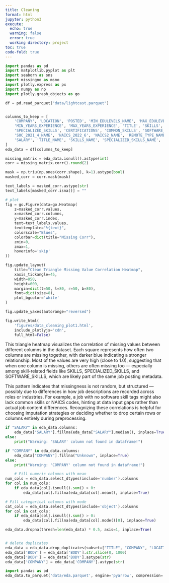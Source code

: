 ```yaml
---
title: Cleaning
format: html
jupyter: python3
execute:
  echo: true
  warning: false
  error: true
  working directory: project
toc: true
code-fold: true
---
```



```python
import pandas as pd
import matplotlib.pyplot as plt
import seaborn as sns
import missingno as msno
import plotly.express as px
import numpy as np
import plotly.graph_objects as go

df = pd.read_parquet("data/lightcast.parquet")


columns_to_keep = [
    'COMPANY', 'LOCATION', 'POSTED', 'MIN_EDULEVELS_NAME', 'MAX_EDULEVELS_NAME',
    'MIN_YEARS_EXPERIENCE', 'MAX_YEARS_EXPERIENCE', 'TITLE', 'SKILLS',
    'SPECIALIZED_SKILLS', 'CERTIFICATIONS', 'COMMON_SKILLS', 'SOFTWARE_SKILLS',
    'SOC_2021_4_NAME', 'NAICS_2022_6', 'NAICS2_NAME', 'REMOTE_TYPE_NAME',
    'SALARY', 'TITLE_NAME', 'SKILLS_NAME', 'SPECIALIZED_SKILLS_NAME', 'BODY'
]
eda_data = df[columns_to_keep]
```

```python

missing_matrix = eda_data.isnull().astype(int)
corr = missing_matrix.corr().round(2)

mask = np.triu(np.ones(corr.shape), k=1).astype(bool)
masked_corr = corr.mask(mask)

text_labels = masked_corr.astype(str)
text_labels[masked_corr.isna()] = ""

# plot
fig = go.Figure(data=go.Heatmap(
    z=masked_corr.values,
    x=masked_corr.columns,
    y=masked_corr.index,
    text=text_labels.values,
    texttemplate="%{text}",
    colorscale="Blues",
    colorbar=dict(title="Missing Corr"),
    zmin=0,
    zmax=1,
    hoverinfo='skip'
))

fig.update_layout(
    title="Clean Triangle Missing Value Correlation Heatmap",
    xaxis_tickangle=45,
    width=850,
    height=600,
    margin=dict(t=50, l=80, r=50, b=80),
    font=dict(size=8),
    plot_bgcolor='white'
)

fig.update_yaxes(autorange="reversed")

fig.write_html(
    'figures/data_cleaning_plot1.html',
    include_plotlyjs='cdn',
    full_html=False)
```

This triangle heatmap visualizes the correlation of missing values between different columns in the dataset. Each square represents how often two columns are missing together, with darker blue indicating a stronger relationship. Most of the values are very high (close to 1.0), suggesting that when one column is missing, others are often missing too — especially among skill-related fields like SKILLS, SPECIALIZED_SKILLS, and SOFTWARE_SKILLS, which are likely part of the same job posting metadata.

This pattern indicates that missingness is not random, but structured — possibly due to differences in how job descriptions are recorded across roles or industries. For example, a job with no software skill tags might also lack common skills or NAICS codes, hinting at data input gaps rather than actual job content differences. Recognizing these correlations is helpful for choosing imputation strategies or deciding whether to drop certain rows or columns entirely during preprocessing.


```python

if "SALARY" in eda_data.columns:
    eda_data["SALARY"].fillna(eda_data["SALARY"].median(), inplace=True)
else:
    print("Warning: 'SALARY' column not found in dataframe!")

if "COMPANY" in eda_data.columns:
    eda_data["COMPANY"].fillna("Unknown", inplace=True)
else:
    print("Warning: 'COMPANY' column not found in dataframe!")

    # Fill numeric columns with mean
num_cols = eda_data.select_dtypes(include='number').columns
for col in num_cols:
    if eda_data[col].isnull().sum() > 0:
        eda_data[col].fillna(eda_data[col].mean(), inplace=True)

# Fill categorical columns with mode
cat_cols = eda_data.select_dtypes(include='object').columns
for col in cat_cols:
    if eda_data[col].isnull().sum() > 0:
        eda_data[col].fillna(eda_data[col].mode()[0], inplace=True)

eda_data.dropna(thresh=len(eda_data) * 0.5, axis=1, inplace=True)


# delete duplicates
eda_data = eda_data.drop_duplicates(subset=["TITLE", "COMPANY", "LOCATION", "POSTED","BODY"])
eda_data['BODY'] = eda_data['BODY'].str.slice(0, 1000)
eda_data['BODY'] = eda_data['BODY'].astype(str)
eda_data['COMPANY'] = eda_data['COMPANY'].astype(str)
```


```python
import pandas as pd
eda_data.to_parquet('data/eda.parquet', engine='pyarrow', compression='gzip')
```